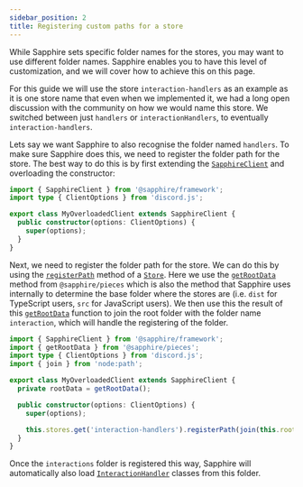```yaml
---
sidebar_position: 2
title: Registering custom paths for a store
---
```


While Sapphire sets specific folder names for the stores, you may want to use different folder names. Sapphire enables
you to have this level of customization, and we will cover how to achieve this on this page.

For this guide we will use the store `interaction-handlers` as an example as it is one store name that even when we
implemented it, we had a long open discussion with the community on how we would name this store. We switched between
just `handlers` or `interactionHandlers`, to eventually `interaction-handlers`.

Lets say we want Sapphire to also recognise the folder named `handlers`. To make sure Sapphire does this, we need to
register the folder path for the store. The best way to do this is by first extending the [`SapphireClient`] and
overloading the constructor:

```typescript ts2esm2cjs|{3-7}|{4-8}
import { SapphireClient } from '@sapphire/framework';
import type { ClientOptions } from 'discord.js';

export class MyOverloadedClient extends SapphireClient {
  public constructor(options: ClientOptions) {
    super(options);
  }
}
```

Next, we need to register the folder path for the store. We can do this by using the [`registerPath`] method of a
[`Store`]. Here we use the [`getRootData`] method from `@sapphire/pieces` which is also the method that Sapphire uses
internally to determine the base folder where the stores are (i.e. `dist` for TypeScript users, `src` for JavaScript
users). We then use this the result of this [`getRootData`] function to join the root folder with the folder name
`interaction`, which will handle the registering of the folder.

```typescript ts2esm2cjs|{2,6,11}|{2,7,12}
import { SapphireClient } from '@sapphire/framework';
import { getRootData } from '@sapphire/pieces';
import type { ClientOptions } from 'discord.js';
import { join } from 'node:path';

export class MyOverloadedClient extends SapphireClient {
  private rootData = getRootData();

  public constructor(options: ClientOptions) {
    super(options);

    this.stores.get('interaction-handlers').registerPath(join(this.rootData.root, 'interactions'));
  }
}
```

Once the `interactions` folder is registered this way, Sapphire will automatically also load [`InteractionHandler`]
classes from this folder.

[`getRootData`]: ../../Documentation/api-pieces/functions/getRootData
[`InteractionHandler`]: ../../Documentation/api-framework/classes/InteractionHandler
[`registerPath`]: ../../Documentation/api-pieces/classes/Store#registerpath
[`SapphireClient`]: ../../Documentation/api-framework/classes/SapphireClient
[`Store`]: ../../Documentation/api-pieces/classes/Store
